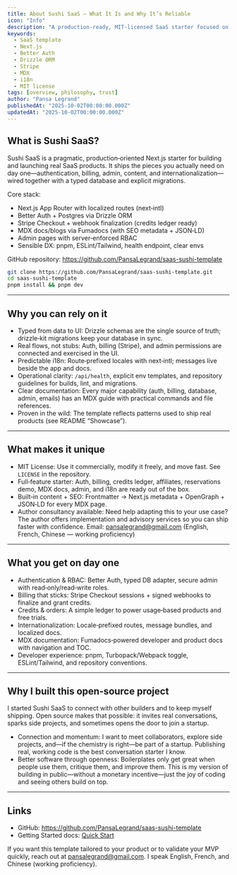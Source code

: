 ```yaml
---
title: About Sushi SaaS — What It Is and Why It’s Reliable
icon: "Info"
description: "A production‑ready, MIT‑licensed SaaS starter focused on shipping real products: i18n, Better Auth, Drizzle ORM, Stripe billing, MDX docs, RBAC admin, and practical DX. Built to be cloned, extended, and trusted."
keywords:
  - SaaS template
  - Next.js
  - Better Auth
  - Drizzle ORM
  - Stripe
  - MDX
  - i18n
  - MIT license
tags: [overview, philosophy, trust]
author: "Pansa Legrand"
publishedAt: "2025-10-02T00:00:00.000Z"
updatedAt: "2025-10-02T00:00:00.000Z"
---
```


## What is Sushi SaaS?

Sushi SaaS is a pragmatic, production‑oriented Next.js starter for building and launching real SaaS products. It ships the pieces you actually need on day one—authentication, billing, admin, content, and internationalization—wired together with a typed database and explicit migrations.

Core stack:

- Next.js App Router with localized routes (next‑intl)
- Better Auth + Postgres via Drizzle ORM
- Stripe Checkout + webhook finalization (credits ledger ready)
- MDX docs/blogs via Fumadocs (with SEO metadata + JSON‑LD)
- Admin pages with server‑enforced RBAC
- Sensible DX: pnpm, ESLint/Tailwind, health endpoint, clear envs

GitHub repository: https://github.com/PansaLegrand/saas-sushi-template

```bash
git clone https://github.com/PansaLegrand/saas-sushi-template.git
cd saas-sushi-template
pnpm install && pnpm dev
```

---

## Why you can rely on it

- Typed from data to UI: Drizzle schemas are the single source of truth; drizzle‑kit migrations keep your database in sync.
- Real flows, not stubs: Auth, billing (Stripe), and admin permissions are connected and exercised in the UI.
- Predictable i18n: Route‑prefixed locales with next‑intl; messages live beside the app and docs.
- Operational clarity: `/api/health`, explicit env templates, and repository guidelines for builds, lint, and migrations.
- Clear documentation: Every major capability (auth, billing, database, admin, emails) has an MDX guide with practical commands and file references.
- Proven in the wild: The template reflects patterns used to ship real products (see README “Showcase”).

---

## What makes it unique

- MIT License: Use it commercially, modify it freely, and move fast. See `LICENSE` in the repository.
- Full‑feature starter: Auth, billing, credits ledger, affiliates, reservations demo, MDX docs, admin, and i18n are ready out of the box.
- Built‑in content + SEO: Frontmatter → Next.js metadata + OpenGraph + JSON‑LD for every MDX page.
- Author consultancy available: Need help adapting this to your use case? The author offers implementation and advisory services so you can ship faster with confidence. Email: pansalegrand@gmail.com (English, French, Chinese — working proficiency)

---

## What you get on day one

- Authentication & RBAC: Better Auth, typed DB adapter, secure admin with read‑only/read‑write roles.
- Billing that sticks: Stripe Checkout sessions + signed webhooks to finalize and grant credits.
- Credits & orders: A simple ledger to power usage‑based products and free trials.
- Internationalization: Locale‑prefixed routes, message bundles, and localized docs.
- MDX documentation: Fumadocs‑powered developer and product docs with navigation and TOC.
- Developer experience: pnpm, Turbopack/Webpack toggle, ESLint/Tailwind, and repository conventions.

---

## Why I built this open‑source project

I started Sushi SaaS to connect with other builders and to keep myself shipping. Open source makes that possible: it invites real conversations, sparks side projects, and sometimes opens the door to join a startup.

- Connection and momentum: I want to meet collaborators, explore side projects, and—if the chemistry is right—be part of a startup. Publishing real, working code is the best conversation starter I know.
- Better software through openness: Boilerplates only get great when people use them, critique them, and improve them. This is my version of building in public—without a monetary incentive—just the joy of coding and seeing others build on top.

---

## Links

- GitHub: https://github.com/PansaLegrand/saas-sushi-template
- Getting Started docs: [Quick Start](/en/blogs/quick-start)


If you want this template tailored to your product or to validate your MVP quickly, reach out at pansalegrand@gmail.com. I speak English, French, and Chinese (working proficiency).
